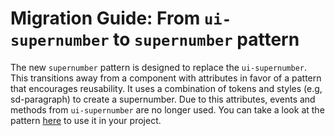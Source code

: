 # Migration Guide: From `ui-supernumber` to `supernumber` pattern

The new `supernumber` pattern is designed to replace the `ui-supernumber`. This transitions away from a component with attributes in favor of a pattern that encourages reusability. It uses a combination of tokens and styles (e.g, sd-paragraph) to create a supernumber. Due to this attributes, events and methods from `ui-supernumber` are no longer used. You can take a look at the pattern [here](https://solid-design-system.fe.union-investment.de/x.x.x/storybook/?path=/docs/pattern-supernumber--docs) to use it in your project.
